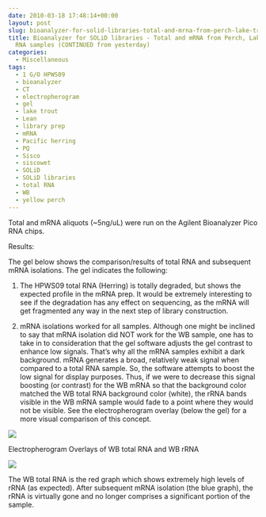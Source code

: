```yaml
---
date: 2010-03-18 17:48:14+00:00
layout: post
slug: bioanalyzer-for-solid-libraries-total-and-mrna-from-perch-lake-trout-herring-rna-samples-continued-from-yesterday
title: Bioanalyzer for SOLiD libraries - Total and mRNA from Perch, Lake Trout & Herring
  RNA samples (CONTINUED from yesterday)
categories:
  - Miscellaneous
tags:
  - 1 G/O HPWS09
  - bioanalyzer
  - CT
  - electropherogram
  - gel
  - lake trout
  - Lean
  - library prep
  - mRNA
  - Pacific herring
  - PQ
  - Sisco
  - siscowet
  - SOLiD
  - SOLiD libraries
  - total RNA
  - WB
  - yellow perch
---
```


Total and mRNA aliquots (~5ng/uL) were run on the Agilent Bioanalyzer Pico RNA chips.

Results:

The gel below shows the comparison/results of total RNA and subsequent mRNA isolations. The gel indicates the following:





  1. The HPWS09 total RNA (Herring) is totally degraded, but shows the expected profile in the mRNA prep. It would be extremely interesting to see if the degradation has any effect on sequencing, as the mRNA will get fragmented any way in the next step of library construction.



  2. mRNA isolations worked for all samples. Although one might be inclined to say that mRNA isolation did NOT work for the WB sample, one has to take in to consideration that the gel software adjusts the gel contrast to enhance low signals. That's why all the mRNA samples exhibit a dark background. mRNA generates a broad, relatively weak signal when compared to a total RNA sample. So, the software attempts to boost the low signal for display purposes. Thus, if we were to decrease this signal boosting (or contrast) for the WB mRNA so that the background color matched the WB total RNA background color (white), the rRNA bands visible in the WB mRNA sample would fade to a point where they would not be visible. See the electropherogram overlay (below the gel) for a more visual comparison of this concept.






![](https://eagle.fish.washington.edu/Arabidopsis/Bioanalyzer%20Data/20100318%20pico%20RNA%20bioanalyzer%20gel.jpg)

Electropherogram Overlays of WB total RNA and WB rRNA

![](https://eagle.fish.washington.edu/Arabidopsis/Bioanalyzer%20Data/20100318%20pico%20RNA%20electropherogram%20WB%20overlays.jpg)

The WB total RNA is the red graph which shows extremely high levels of rRNA (as expected). After subsequent mRNA isolation (the blue graph), the rRNA is virtually gone and no longer comprises a significant portion of the sample.
